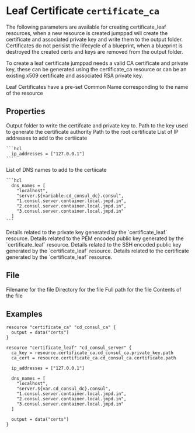 
# Leaf Certificate `certificate_ca`

<Intro>
The following parameters are available for creating certificate_leaf resources, 
when a new resource is created jumppad will create the certificate and associated 
private key and write them to the output folder. Certificates do not perisist the 
lifecycle of a blueprint, when a blueprint is destroyed the created certs and 
keys are removed from the output folder.

To create a leaf certificate jumppad needs a valid CA certificate and private
key, these can be generated using the certificate_ca resource or can be an 
existing x509 certificate and associated RSA private key.

Leaf Certificates have a pre-set Common Name corresponding to the name of the resource
</Intro>

## Properties

<Properties>
  <Property name="output" type="string" required="true" value=""> 
    Output folder to write the certifcate and private key to.
  </Property>
  
  <Property name="ca_key" type="string" required="true" value="">
    Path to the key used to generate the certificate authority  
  </Property>
  
  <Property name="ca_cert" type="string" required="true" value="">
    Path to the root certificate
  </Property>
  
  <Property name="ip_addresses" type="[]string" required="false" value="">
    List of IP addresses to add to the certiicate

    ```hcl
      ip_addresses = ["127.0.0.1"]
    ```
  </Property>
  
  <Property name="dns_names" type="[]string" required="false" value="">
    List of DNS names to add to the certiicate

    ```hcl
      dns_names = [
        "localhost",
        "server.${variable.cd_consul_dc}.consul",
        "1.consul.server.container.local.jmpd.in",
        "2.consul.server.container.local.jmpd.in",
        "3.consul.server.container.local.jmpd.in"
      ]
    ```
  </Property>

  <Property name="private_key" type="#file" value="" readonly> 
    Details related to the private key generated by the `certificate_leaf` resource.
  </Property>
  
  <Property name="public_key_pem" type="#file" value="" readonly> 
    Details related to the PEM encoded public key generated by the `certificate_leaf` resource.
  </Property>
  
  <Property name="public_key_ssh" type="#file" value="" readonly> 
    Details related to the SSH encoded public key generated by the `certificate_leaf` resource.
  </Property>
  
  <Property name="certificate" type="#file" value="" readonly> 
    Details related to the certificate generated by the `certificate_leaf` resource.
  </Property>
</Properties>


<MetaProperties/>

## File

<Properties>
  <Property name="filename" type="string" required="false" value="" readonly> 
    Filename for the file
  </Property>
  
  <Property name="directory" type="string" required="false" value="" readonly> 
    Directory for the file
  </Property>
  
  <Property name="path" type="string" required="false" value="" readonly> 
    Full path for the file
  </Property>
  
  <Property name="contents" type="string" required="false" value="" readonly> 
    Contents of the file
  </Property>
</Properties>

## Examples

```hcl
resource "certificate_ca" "cd_consul_ca" {
  output = data("certs")
}

resource "certificate_leaf" "cd_consul_server" {
  ca_key = resource.certificate_ca.cd_consul_ca.private_key.path
  ca_cert = resource.certificate_ca.cd_consul_ca.certificate.path

  ip_addresses = ["127.0.0.1"]

  dns_names = [
    "localhost",
    "server.${var.cd_consul_dc}.consul",
    "1.consul.server.container.local.jmpd.in",
    "2.consul.server.container.local.jmpd.in",
    "3.consul.server.container.local.jmpd.in"
  ]

  output = data("certs")
}
```
